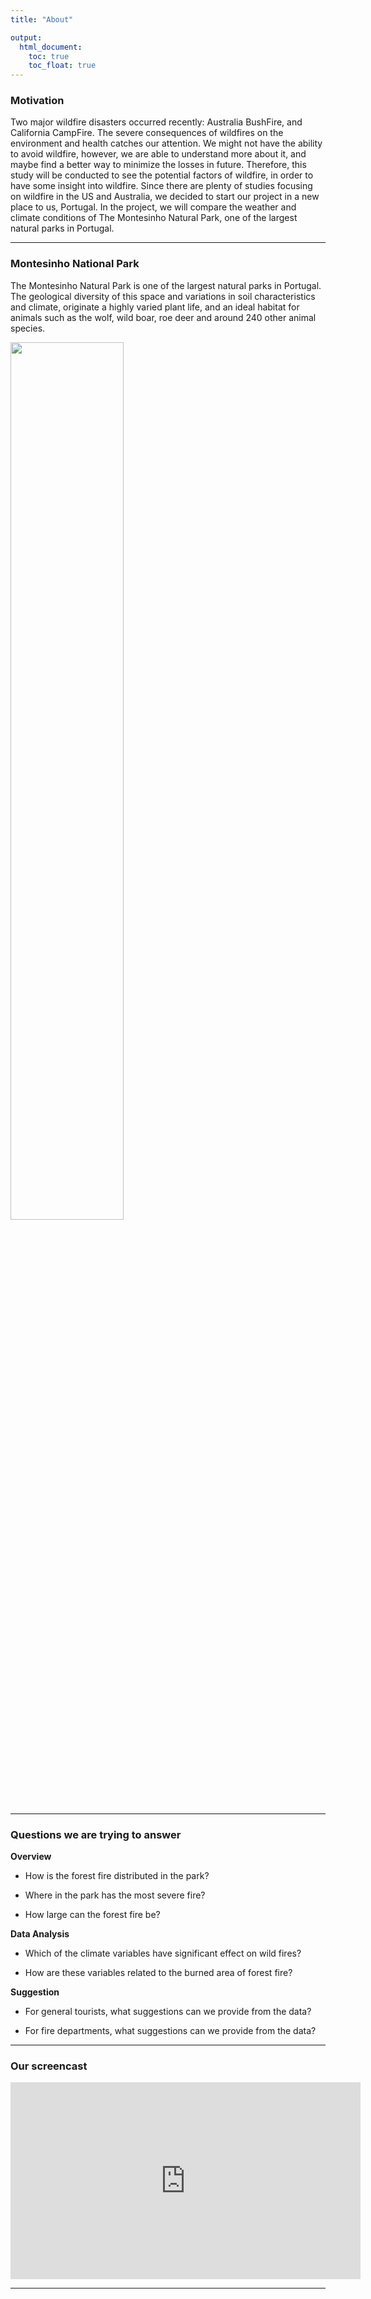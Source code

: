 ```yaml
---
title: "About"

output: 
  html_document:
    toc: true
    toc_float: true
---
```


### Motivation

Two major wildfire disasters occurred recently: Australia BushFire, and California CampFire. The severe consequences of wildfires on the environment and health catches our attention. We might not have the ability to avoid wildfire, however, we are able to understand more about it, and maybe find a better way to minimize the losses in future. Therefore, this study will be conducted to see the potential factors of wildfire, in order to have some insight into wildfire. Since there are plenty of studies focusing on wildfire in the US and Australia, we decided to start our project in a new place to us, Portugal. In the project, we will compare the weather and climate conditions of The Montesinho Natural Park, one of the largest natural parks in Portugal.

***

### Montesinho National Park

The Montesinho Natural Park is one of the largest natural parks in Portugal. The geological diversity of this space and variations in soil characteristics and climate, originate a highly varied plant life, and an ideal habitat for animals such as the wolf, wild boar, roe deer and around 240 other animal species.

<img src="picture/park.jpg" style="width:60%">

***

### Questions we are trying to answer

**Overview**

* How is the forest fire distributed in the park?

* Where in the park has the most severe fire?

* How large can the forest fire be?


**Data Analysis** 

* Which of the climate variables have significant effect on wild fires?

* How are these variables related to the burned area of forest fire?


**Suggestion** 

* For general tourists, what suggestions can we provide from the data? 

* For fire departments, what suggestions can we provide from the data?

***

### Our screencast

<iframe width="560" height="315" src="https://www.youtube.com/watch?v=aif7slsT4Zw&feature=youtu.be" frameborder="0" allowfullscreen></iframe>

***







